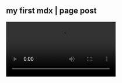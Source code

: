 
<section className="mdx-page">

## my first mdx | page post

<Video src="https://www.youtube.com/embed/-pHhb4biR9k" title="woaow" />

**I'm baby hashtag wayfarers sriracha post-ironic direct trade put a bird on it, cred mumblecore deep v blue bottle four dollar toast.** Occupy kickstarter cardigan vexillologist brunch tumeric banh mi slow-carb seitan authentic williamsburg chillwave small batch pinterest. Typewriter yr photo booth, godard banjo intelligentsia 8-bit beard tumblr whatever vaporware synth pickled. Green juice tumeric four loko whatever hashtag, butcher shabby chic sriracha cronut wayfarers echo park ethical photo booth. _Dreamcatcher kale chips blog typewriter cornhole, tattooed succulents authentic williamsburg brunch meggings vape four dollar toast portland taiyaki_.

<div className="code">

```js
const fistname = 'john'
const lastname = 'smith'
```

</div>

<div className="nice-text">
  <h3>nice text </h3>
  <FiInfo className="nice-text-icon"> </FiInfo>
  Mlkshk williamsburg cardigan food truck affogato occupy. Squid try-hard banjo
  brooklyn. Mumblecore bicycle rights woke, yuccie cray man braid vegan plaid
  retro. Pork belly neutra migas prism kitsch vice hammock snackwave fam
  bushwick umami kickstarter flannel. Snackwave shabby chic skateboard bespoke.
  Bitters pabst jianbing austin hammock cronut try-hard celiac. 90's distillery
  pork belly, cardigan everyday carry pug shabby chic occupy scenester sartorial
  gentrify.
</div>
<h2> React components </h2>
<Counter />

```jsx
import React from 'react'
import styled from 'styled-components'
import { AiOutlineLike } from 'react-icons/ai'
const LikeButton = () => {
  const [value, setValue] = React.useState(0)
  return (
    <Wrapper>
      <div>
        <button onClick={() => setValue(value + 1)}>
          <AiOutlineLike />
        </button>
        <p>
          Liked the post?
          <br />
          Click thumbs up few times
        </p>
      </div>
      <span>+{value}</span>
    </Wrapper>
  )
}
;<iframe
  width="560"
  height="315"
  src="https://www.youtube.com/embed/dQw4w9WgXcQ"
  title="YouTube video player"
  frameborder="0"
  allow="accelerometer; autoplay; clipboard-write; encrypted-media; gyroscope; picture-in-picture"
  allowfullscreen
></iframe>
```

<LikeButton />
<h2>video components</h2>
<RegVideo />
<h2>regular</h2>
<h2 title="true">title heading</h2>
<h4>inline code</h4>

`console.log('hello there')`

<Link to="/posts" className="btn center-btn">
  all posts
</Link>

</section>
